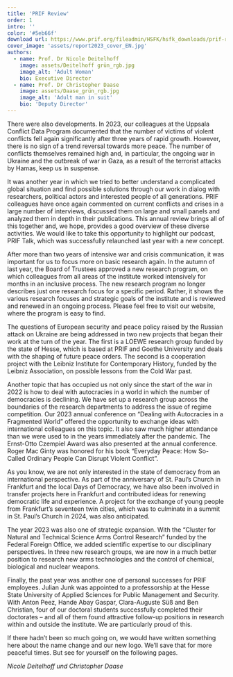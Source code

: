 ```yaml
---
title: 'PRIF Review'
order: 1
intro: ''
color: '#5eb66f'
download url: https://www.prif.org/fileadmin/HSFK/hsfk_downloads/prif-review_2023_download.pdf'
cover_image: 'assets/report2023_cover_EN.jpg'
authors:
  - name: Prof. Dr Nicole Deitelhoff
    image: assets/Deitelhoff grün_rgb.jpg
    image_alt: 'Adult Woman'
    bio: Executive Director
  - name: Prof. Dr Christopher Daase
    image: assets/Daase_grün_rgb.jpg
    image_alt: 'Adult man in suit'
    bio: 'Deputy Director'
---
```


<Leadin> There were also</Leadin> developments. In 2023, our colleagues at the Uppsala Conflict Data Program documented that the number of victims of violent conflicts fell again significantly after three years of rapid growth. However, there is no sign of a trend reversal towards more peace. The number of conflicts themselves remained high and, in particular, the ongoing war in Ukraine and the outbreak of war in Gaza, as a result of the terrorist attacks by Hamas, keep us in suspense.

It was another year in which we tried to better understand a complicated global situation and find possible solutions through our work in dialog with researchers, political actors and interested people of all generations. PRIF colleagues have once again commented on current conflicts and crises in a large number of interviews, discussed them on large and small panels and analyzed them in depth in their publications. This annual review brings all of this together and, we hope, provides a good overview of these diverse activities. We would like to take this opportunity to highlight our podcast, PRIF Talk, which was successfully relaunched last year with a new concept.

After more than two years of intensive war and crisis communication, it was important for us to focus more on basic research again. In the autumn of last year, the Board of Trustees approved a new research program, on which colleagues from all areas of the institute worked intensively for months in an inclusive process. The new research program no longer describes just one research focus for a specific period. Rather, it shows the various research focuses and strategic goals of the institute and is reviewed and renewed in an ongoing process. Please feel free to visit our website, where the program is easy to find.

The questions of European security and peace policy raised by the Russian attack on Ukraine are being addressed in two new projects that began their work at the turn of the year. The first is a LOEWE research group funded by the state of Hesse, which is based at PRIF and Goethe University and deals with the shaping of future peace orders. The second is a cooperation project with the Leibniz Institute for Contemporary History, funded by the Leibniz Association, on possible lessons from the Cold War past.

Another topic that has occupied us not only since the start of the war in 2022 is how to deal with autocracies in a world in which the number of democracies is declining. We have set up a research group across the boundaries of the research departments to address the issue of regime competition. Our 2023 annual conference on “Dealing with Autocracies in a Fragmented World” offered the opportunity to exchange ideas with international colleagues on this topic. It also saw much higher attendance than we were used to in the years immediately after the pandemic. The Ernst-Otto Czempiel Award was also presented at the annual conference. Roger Mac Ginty was honored for his book “Everyday Peace: How So-Called Ordinary People Can Disrupt Violent Conflict”.

As you know, we are not only interested in the state of democracy from an international perspective. As part of the anniversary of St. Paul’s Church in Frankfurt and the local Days of Democracy, we have also been involved in transfer projects here in Frankfurt and contributed ideas for renewing democratic life and experience. A project for the exchange of young people from Frankfurt’s seventeen twin cities, which was to culminate in a summit in St. Paul’s Church in 2024, was also anticipated.

The year 2023 was also one of strategic expansion. With the “Cluster for Natural and Technical Science Arms Control Research” funded by the Federal Foreign Office, we added scientific expertise to our disciplinary perspectives. In three new research groups, we are now in a much better position to research new arms technologies and the control of chemical, biological and nuclear weapons.

Finally, the past year was another one of personal successes for PRIF employees. Julian Junk was appointed to a professorship at the Hesse State University of Applied Sciences for Public Management and Security. With Anton Peez, Hande Abay Gaspar, Clara-Auguste Süß and Ben Christian, four of our doctoral students successfully completed their doctorates – and all of them found attractive follow-up positions in research within and outside the institute. We are particularly proud of this.

If there hadn’t been so much going on, we would have written something here about the name change and our new logo. We’ll save that for more peaceful times. But see for yourself on the following pages.

*Nicole Deitelhoff und Christopher Daase*

